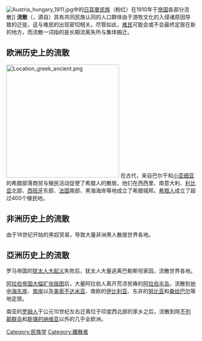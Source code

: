 [[File:Austria_hungary_1911.jpg|left]]中的[[日耳曼民族|日耳曼民族]]（粉红）在1910年于[[帝国|帝国]]各部分流散]]
'''流散'''（{{lang-en|diaspora}}，源自{{lang-grc|διασπορά}}）具有共同民族认同的人口群体由于游牧文化的入侵诸原因导致的迁徙，这与难民的出现密切相关。尽管如此，[[难民|难民]]可能会或不会最终定居在新的地方，而流散一词指的是长期流离失所与集体搬迁。

== 欧洲历史上的流散 ==
[[File:Location_greek_ancient.png|300px]]
在古代，来自巴尔干和[[小亚细亚|小亚细亚]]的希腊部落商贸与殖民活动促使了希腊人的散居，他们在西西里、南意大利、[[利比亚|利比亚]]北部、[[西班牙|西班牙]]东部、[[法国|法国]]南部、黑海海岸等地成立了希腊城邦。[[希腊人|希腊人]]成立了超过400个殖民地。

== 非洲历史上的流散 ==
由于16世纪开始的黑奴贸易，导致大量非洲黑人散居世界各地。

== 亞洲历史上的流散 ==
罗马帝国的[[犹太战争|犹太人大起义]]失败后，犹太人大量逃离巴勒斯坦家园，流散世界各地。

[[穆斯林的征服|阿拉伯帝国大幅扩张版图]]后，大量阿拉伯人离开荒凉贫瘠的[[阿拉伯半岛|阿拉伯半岛]]，流散到[[黎凡特|地中海东岸]]、[[马格里布|南岸]]以及[[美索不达米亚|美索不达米亚]]、南欧的[[伊比利亚|伊比利亚]]、东非的[[努比亚|努比亚]]和[[桑给巴尔|桑给巴尔]]等地定居。

南亚的[[罗姆人|罗姆人]]于公元10世纪左右迁离位于印度西北部的家乡之后，流散到除[[不列颠群岛|不列颠群岛]]和[[斯堪的纳维亚|斯堪的纳维亚]]以外的几乎全欧洲。

[[Category:民族学|Category:民族学]]
[[Category:離散者|Category:離散者]]